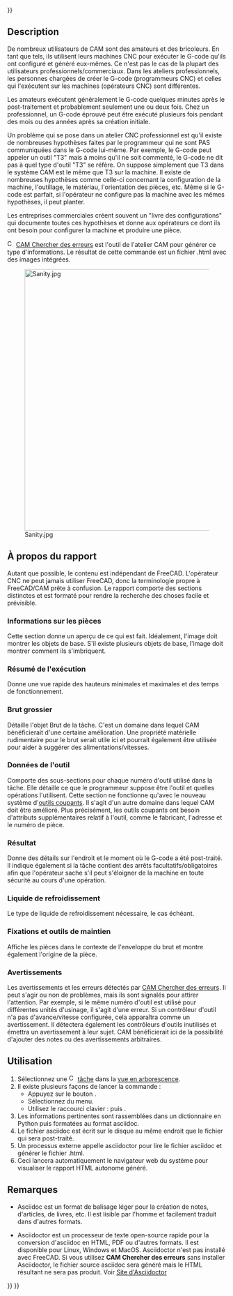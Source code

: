 <languages/>
{{UnfinishedDocu{{#translation:}}}}

{{Docnav/fr
|[[CAM_Post/fr|Post-traitement]]
|[[CAM_ExportTemplate/fr|Exporter un modèle]]
|[[CAM_Workbench/fr|atelier CAM]]
|IconL=CAM_Post.svg
|IconR=CAM_ExportTemplate.svg
|IconC=Workbench_CAM.svg
}}

{{GuiCommand/fr
|Name=CAM Sanity
|Name/fr=CAM Chercher des erreurs
|MenuLocation=CAM → Chercher des erreurs dans la tâche
|Workbenches=[[CAM_Workbench/fr|CAM]]
|Shortcut={{KEY|P}} {{KEY|S}}
|Version=0.19
}}

==Description==

De nombreux utilisateurs de CAM sont des amateurs et des bricoleurs. En tant que tels, ils utilisent leurs machines CNC pour exécuter le G-code qu'ils ont configuré et généré eux-mêmes. Ce n'est pas le cas de la plupart des utilisateurs professionnels/commerciaux. Dans les ateliers professionnels, les personnes chargées de créer le G-code (programmeurs CNC) et celles qui l'exécutent sur les machines (opérateurs CNC) sont différentes.

Les amateurs exécutent généralement le G-code quelques minutes après le post-traitement et probablement seulement une ou deux fois. Chez un professionnel, un G-code éprouvé peut être exécuté plusieurs fois pendant des mois ou des années après sa création initiale.

Un problème qui se pose dans un atelier CNC professionnel est qu'il existe de nombreuses hypothèses faites par le programmeur qui ne sont PAS communiquées dans le G-code lui-même. Par exemple, le G-code peut appeler un outil "T3" mais à moins qu'il ne soit commenté, le G-code ne dit pas à quel type d'outil "T3" se réfère. On suppose simplement que T3 dans le système CAM est le même que T3 sur la machine. Il existe de nombreuses hypothèses comme celle-ci concernant la configuration de la machine, l'outillage, le matériau, l'orientation des pièces, etc. Même si le G-code est parfait, si l'opérateur ne configure pas la machine avec les mêmes hypothèses, il peut planter.

Les entreprises commerciales créent souvent un "livre des configurations" qui documente toutes ces hypothèses et donne aux opérateurs ce dont ils ont besoin pour configurer la machine et produire une pièce. 

[[Image:CAM_Sanity.svg|16px]] [[CAM_Sanity/fr|CAM Chercher des erreurs]] est l'outil de l'atelier CAM pour générer ce type d'informations. Le résultat de cette commande est un fichier .html avec des images intégrées.

[[Image:Sanity.jpg|600px]]

{{Caption|Ci-dessus : exemple de rapport généré par CAM Chercher des erreurs}}

<span id="About_the_Report"></span>
== À propos du rapport ==

Autant que possible, le contenu est indépendant de FreeCAD. L'opérateur CNC ne peut jamais utiliser FreeCAD, donc la terminologie propre à FreeCAD/CAM prête à confusion. Le rapport comporte des sections distinctes et est formaté pour rendre la recherche des choses facile et prévisible.

<span id="Part_Information"></span>
=== Informations sur les pièces ===

Cette section donne un aperçu de ce qui est fait. Idéalement, l'image doit montrer les objets de base. S'il existe plusieurs objets de base, l'image doit montrer comment ils s'imbriquent.

<span id="Run_Summary"></span>
=== Résumé de l'exécution === 

Donne une vue rapide des hauteurs minimales et maximales et des temps de fonctionnement.

<span id="Rough_Stock"></span>
=== Brut grossier === 

Détaille l'objet Brut de la tâche. C'est un domaine dans lequel CAM bénéficierait d'une certaine amélioration. Une propriété matérielle rudimentaire pour le brut serait utile ici et pourrait également être utilisée pour aider à suggérer des alimentations/vitesses.

<span id="Tool_Data"></span>
=== Données de l'outil === 

Comporte des sous-sections pour chaque numéro d'outil utilisé dans la tâche. Elle détaille ce que le programmeur suppose être l'outil et quelles opérations l'utilisent. Cette section ne fonctionne qu'avec le nouveau système d'[[CAM_ToolBit/fr|outils coupants]]. Il s'agit d'un autre domaine dans lequel CAM doit être amélioré. Plus précisément, les outils coupants ont besoin d'attributs supplémentaires relatif à l'outil, comme le fabricant, l'adresse et le numéro de pièce.

<span id="Output"></span>
=== Résultat === 

Donne des détails sur l'endroit et le moment où le G-code a été post-traité. Il indique également si la tâche contient des arrêts facultatifs/obligatoires afin que l'opérateur sache s'il peut s'éloigner de la machine en toute sécurité au cours d'une opération.

<span id="Coolant"></span>
=== Liquide de refroidissement === 

Le type de liquide de refroidissement nécessaire, le cas échéant.

<span id="Fixtures_and_Work-holding"></span>
=== Fixations et outils de maintien === 

Affiche les pièces dans le contexte de l'enveloppe du brut et montre également l'origine de la pièce.

<span id="Squawks"></span>
=== Avertissements === 

Les avertissements et les erreurs détectés par [[CAM_Sanity/fr|CAM Chercher des erreurs]]. Il peut s'agir ou non de problèmes, mais ils sont signalés pour attirer l'attention. Par exemple, si le même numéro d'outil est utilisé pour différentes unités d'usinage, il s'agit d'une erreur. Si un contrôleur d'outil n'a pas d'avance/vitesse configurée, cela apparaîtra comme un avertissement. Il détectera également les contrôleurs d'outils inutilisés et émettra un avertissement à leur sujet. CAM bénéficierait ici de la possibilité d'ajouter des notes ou des avertissements arbitraires.

<span id="Usage"></span>
==Utilisation==

# Sélectionnez une [[Image:CAM_Job.svg|16px]] [[CAM_Job/fr|tâche]] dans la [[Tree_view/fr|vue en arborescence]].
# Il existe plusieurs façons de lancer la commande :
#* Appuyez sur le bouton {{Button|[[Image:CAM_Sanity.svg|16px]] [[CAM_Sanity/fr|Chercher des erreurs dans la tâche]]}}.
#* Sélectionnez {{MenuCommand|CAM → [[Image:CAM_Sanity.svg|16px]] Chercher des erreurs dans la tâche}} du menu.
#* Utilisez le raccourci clavier : {{KEY|P}} puis {{KEY|S}}.
# Les informations pertinentes sont rassemblées dans un dictionnaire en Python puis formatées au format asciidoc. 
# Le fichier asciidoc est écrit sur le disque au même endroit que le fichier qui sera post-traité. 
# Un processus externe appelle asciidoctor pour lire le fichier asciidoc et générer le fichier .html. 
# Ceci lancera automatiquement le navigateur web du système pour visualiser le rapport HTML autonome généré.

<span id="Notes"></span>
== Remarques ==

* Asciidoc est un format de balisage léger pour la création de notes, d'articles, de livres, etc. Il est lisible par l'homme et facilement traduit dans d'autres formats.

* Asciidoctor est un processeur de texte open-source rapide pour la conversion d'asciidoc en HTML, PDF ou d'autres formats. Il est disponible pour Linux, Windows et MacOS. Asciidoctor n'est pas installé avec FreeCAD. Si vous utilisez '''CAM Chercher des erreurs''' sans installer Asciidoctor, le fichier source asciidoc sera généré mais le HTML résultant ne sera pas produit. Voir [https://asciidoctor.org/ Site d'Asciidoctor]


{{Docnav/fr
|[[CAM_Post/fr|Post-traitement]]
|[[CAM_ExportTemplate/fr|Exporter un modèle]]
|[[CAM_Workbench/fr|atelier CAM]]
|IconL=CAM_Post.svg
|IconR=CAM_ExportTemplate.svg
|IconC=Workbench_CAM.svg
}}

{{CAM_Tools_navi{{#translation:}}}}
{{Userdocnavi{{#translation:}}}}